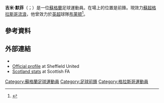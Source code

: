 {{noteTA
|G1=Football
|G2=uefa
|G3=EPL
}}
{{Infobox football biography
| name = 吉米·默菲<br>Jamie Murphy
| image = Jamie Murphy - Schottland U-21 (1).jpg
| image_size = 
| caption = 
| fullname = James Murphy<ref name="Professional retain list & free transfers 2012/13">{{Cite news |title=Professional retain list & free transfers 2012/13 |url=http://www.football-league.co.uk/staticFiles/4e/bd/0,,10794~179534,00.pdf |publisher=The Football League |format=PDF |date=18 May 2013 |page=44 |accessdate=23 June 2013 |deadurl=yes |archiveurl=https://web.archive.org/web/20140802074454/http://www.football-league.co.uk/staticFiles/4e/bd/0%2C%2C10794~179534%2C00.pdf |archivedate=2014-08-02 |df= }}</ref>
| birth_date = {{Birth date and age|1989|8|28|df=y}}
| birth_place = [[蘇格蘭|蘇格蘭]][[格拉斯哥|格拉斯哥]]
| height = {{height|ft=5|in=10}}
| position = [[前鋒|前鋒]]
| currentclub = [[流浪者足球俱樂部|格拉斯哥流浪]]
| clubnumber = 7
| youthyears1 = ?–2002
| youthclubs1 = [[克莱德足球俱乐部|克萊德]]
| youthyears2 = 2002–2006
| youthclubs2 = 馬瑟韋爾
| years1 = 2006–2013
| clubs1 = [[馬瑟韋爾足球會|馬瑟韋爾]]
| caps1 = 175
| goals1 = 34
| years2 = 2013–2015
| clubs2 = [[錫菲聯足球會|錫菲聯]]
| caps2 = 99
| goals2 = 17
| years3 = 2015–2018
| clubs3 = [[布莱顿足球俱乐部|布莱顿]]
| caps3 = 76
| goals3 = 8
| years4 = 2018
| clubs4 = → [[流浪者足球俱樂部|格拉斯哥流浪]]
| caps4 = 16
| goals4 = 4
| years5 = 2018–
| clubs5 = [[流浪者足球俱樂部|格拉斯哥流浪]]
| caps5 = 0
| goals5 = 0
| nationalyears1 = 2007
| nationalteam1 = 蘇格蘭U19
| nationalcaps1 = 4
| nationalgoals1 = 0
| nationalyears2 = 2008–2010
| nationalteam2 = [[蘇格蘭21歲以下足球代表隊|蘇格蘭U21]]
| nationalcaps2 = 13
| nationalgoals2 = 4
| nationalteam3 = [[蘇格蘭國家足球隊|蘇格蘭]]
| nationalyears3 = 2018–
| nationalcaps3 = 2
| nationalgoals3 = 0
| pcupdate =   13 May 2018
| ntupdate = 29 May 2018
}}

'''吉米·默菲'''（{{lang-en|Jamie Murphy}}；{{bd|1989年|8月28日}}）是一位[[蘇格蘭|蘇格蘭]]足球運動員。在場上的位置是前鋒。現效力[[蘇超|蘇超]][[流浪者足球俱樂部|格拉斯哥流浪]]，他曾效力於[[英超|英超]]球隊[[布莱顿足球俱乐部|布莱顿]]<ref>{{cite news |title=Jamie Murphy: Brighton sign Sheffield United forward |url=http://www.bbc.com/sport/0/football/33937889 |accessdate=2015-10-23 |publisher=''BBC Sport'' |date=2015-08-14 |archive-date=2015-11-22 |archive-url=https://web.archive.org/web/20151122160710/http://www.bbc.com/sport/0/football/33937889 |dead-url=no }}</ref>。

==參考資料==
{{Reflist}}

==外部連結==
*{{Soccerbase|46448}}
*[https://web.archive.org/web/20130204072313/http://www.sufc.co.uk/team/player-profile/index.aspx?playerid=375708&tcmuri=581939 Official profile] at Sheffield United
*[http://www.scottishfa.co.uk/football_player_profile.cfm?page=2492&playerID=37450&squadID=5 Scotland stats] {{Wayback|url=http://www.scottishfa.co.uk/football_player_profile.cfm?page=2492&playerID=37450&squadID=5 |date=20160424230928 }} at Scottish FA

{{DEFAULTSORT:Murphy, Jamie}}
[[Category:蘇格蘭足球運動員|Category:蘇格蘭足球運動員]]
[[Category:足球前鋒|Category:足球前鋒]]
[[Category:格拉斯哥運動員|Category:格拉斯哥運動員]]

{{Sport-bio-stub}}